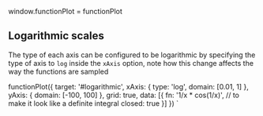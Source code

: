 window.functionPlot = functionPlot

<Meta title="Logarithmic scales" component={FunctionPlot} />

## Logarithmic scales

The type of each axis can be configured to be logarithmic by specifying the
type of axis to `log` inside the  `xAxis` option, note how this
change affects the way the functions are sampled

functionPlot({
  target: '#logarithmic',
  xAxis: {
    type: 'log',
    domain: [0.01, 1]
  },
  yAxis: {
    domain: [-100, 100]
  },
  grid: true,
  data: [{
    fn: '1/x * cos(1/x)',
    // to make it look like a definite integral
    closed: true
  }]
})
`

<Render id="logarithmic" content={script}></Render>
